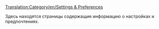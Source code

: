 [[Translation:Category/en/Settings & Preferences]]

Здесь находятся страницы содержащие информацию о настройках и предпочтениях.